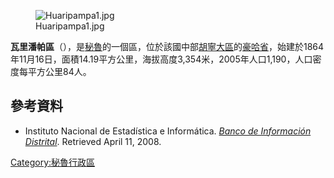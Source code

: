 [[Image:Huaripampa1.jpg|right]]

'''瓦里潘帕區'''（{{lang-es|Distrito de Huaripampa}}），是[[秘魯|秘魯]]的一個區，位於該國中部[[胡寧大區|胡寧大區]]的[[豪哈省|豪哈省]]，始建於1864年11月16日，面積14.19平方公里，海拔高度3,354米，2005年人口1,190，人口密度每平方公里84人。

==參考資料==
*{{es icon}} Instituto Nacional de Estadística e Informática. ''[https://web.archive.org/web/20080423164200/http://desa.inei.gob.pe/mapas/bid/ Banco de Información Distrital]''. Retrieved April 11, 2008.

{{Peru-geo-stub}}
[[Category:秘魯行政區|Category:秘魯行政區]]